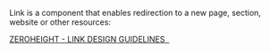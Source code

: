 
Link is a component that enables redirection to a new page, section, website or other resources:

<Canvas>
  <div style={{ height: '300px', display: 'inline-flex'}}>
    <ods-link></ods-link>
  </div>
</Canvas>

<div>
  <a href="https://zeroheight.com/6fc8a63f7/p/82b71b-link/b/40a887"
     target="_blank">
    ZEROHEIGHT - LINK DESIGN GUIDELINES &nbsp;
  </a>
</div>
